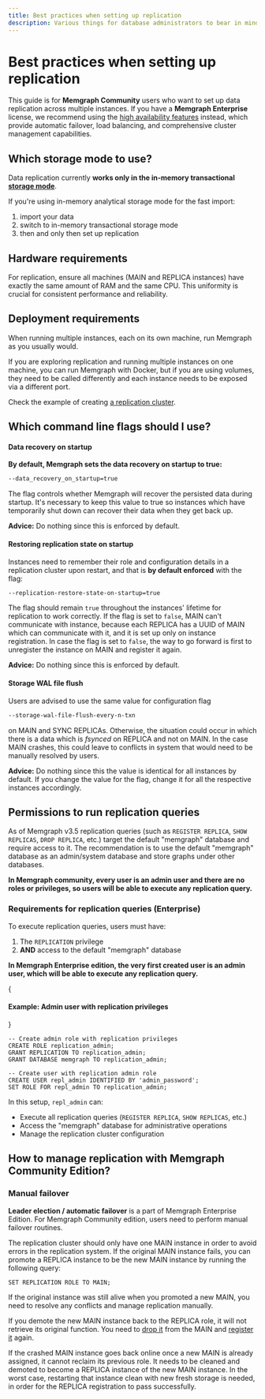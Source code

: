 ```yaml
---
title: Best practices when setting up replication
description: Various things for database administrators to bear in mind when deploying replication with Memgraph.
---
```



# Best practices when setting up replication

<Callout type="info">

This guide is for **Memgraph Community** users who want to set up data replication across multiple instances.
If you have a **Memgraph Enterprise** license, we recommend using the [high availability features](/clustering/high-availability) instead, which provide automatic failover, 
load balancing, and comprehensive cluster management capabilities.

</Callout>

## Which storage mode to use?

Data replication currently **works only in the in-memory transactional [storage
mode](/fundamentals/storage-memory-usage)**.

If you're using in-memory analytical storage mode for the fast import:
1. import your data
2. switch to in-memory transactional storage mode
3. then and only then set up replication

## Hardware requirements
For replication, ensure all machines (MAIN and REPLICA instances) have exactly the same amount of
RAM and the same CPU. This uniformity is crucial for consistent performance and reliability.

## Deployment requirements
When running multiple instances, each on its own machine, run Memgraph as you
usually would.

If you are exploring replication and running multiple instances on one machine,
you can run Memgraph with Docker, but if you are using volumes, they need to be
called differently and each instance needs to be exposed via a different port.

Check the example of creating [a replication
cluster](/clustering/replication/setup-replication-cluster-docker).



## Which command line flags should I use?

#### Data recovery on startup

**By default, Memgraph sets the data recovery on startup to true:**

```bash
--data_recovery_on_startup=true
```
The flag controls whether Memgraph will recover the persisted data during startup. It's necessary
to keep this value to true so instances which have temporarily shut down can recover their data when
they get back up.

**Advice:** Do nothing since this is enforced by default.

#### Restoring replication state on startup
Instances need to remember their role and configuration details in a replication
cluster upon restart, and that is **by default enforced** with the flag:

```bash
--replication-restore-state-on-startup=true
```
The flag should remain `true` throughout the instances' lifetime for replication to work correctly.
If the flag is set to `false`, MAIN can't communicate with instance, because each
REPLICA has a UUID of MAIN which can communicate with it, and it is set up only
on instance registration. In case the flag is set to `false`, the way to go
forward is first to unregister the instance on MAIN and register it again.

**Advice:** Do nothing since this is enforced by default.

#### Storage WAL file flush
Users are advised to use the same value for configuration flag
```bash
--storage-wal-file-flush-every-n-txn
```
on MAIN and SYNC REPLICAs. Otherwise, the situation could occur in which there is a data which is
*fsynced* on REPLICA and not on MAIN. In the case MAIN crashes, this could leave to conflicts in system
that would need to be manually resolved by users.

**Advice:** Do nothing since this the value is identical for all instances by default. If you change the value
for the flag, change it for all the respective instances accordingly.

## Permissions to run replication queries

As of Memgraph v3.5 replication queries (such as `REGISTER REPLICA`, `SHOW
REPLICAS`, `DROP REPLICA`, etc.) target the default "memgraph" database and
require access to it. The recommendation is to use the default "memgraph"
database as an admin/system database and store graphs under other databases. 

**In Memgraph community, every user is an admin user and there are no roles or privileges, so
users will be able to execute any replication query.**

### Requirements for replication queries (Enterprise)

To execute replication queries, users must have:
1. The `REPLICATION` privilege
2. **AND** access to the default "memgraph" database

**In Memgraph Enterprise edition, the very first created user is an admin user, which will be able to execute
any replication query.**

{<h4 className="custom-header">Example: Admin user with replication privileges</h4>}

```cypher
-- Create admin role with replication privileges
CREATE ROLE replication_admin;
GRANT REPLICATION TO replication_admin;
GRANT DATABASE memgraph TO replication_admin;

-- Create user with replication admin role
CREATE USER repl_admin IDENTIFIED BY 'admin_password';
SET ROLE FOR repl_admin TO replication_admin;
```

In this setup, `repl_admin` can:
- Execute all replication queries (`REGISTER REPLICA`, `SHOW REPLICAS`, etc.)
- Access the "memgraph" database for administrative operations
- Manage the replication cluster configuration

## How to manage replication with Memgraph Community Edition?

### Manual failover

**Leader election / automatic failover** is a part of Memgraph Enterprise Edition. For Memgraph 
Community edition, users need to perform manual failover routines.

The replication cluster should only have one MAIN instance in order to avoid
errors in the replication system. If the original MAIN instance fails, you can
promote a REPLICA instance to be the new MAIN instance by running the following
query:

```plaintext
SET REPLICATION ROLE TO MAIN;
```

If the original instance was still alive when you promoted a new MAIN, you need
to resolve any conflicts and manage replication manually.

If you demote the new MAIN instance back to the REPLICA role, it will not
retrieve its original function. You need to [drop
it](/clustering/replication/replication-commands-reference#drop-replica) from the MAIN and 
[register it](/clustering/replication/replication-commands-reference#replica-registration-commands) again.

If the crashed MAIN instance goes back online once a new MAIN is already
assigned, it cannot reclaim its previous role. It needs to be cleaned and demoted to
become a REPLICA instance of the new MAIN instance. In the worst case, restarting that instance
clean with new fresh storage is needed, in order for the REPLICA registration to pass successfully.
